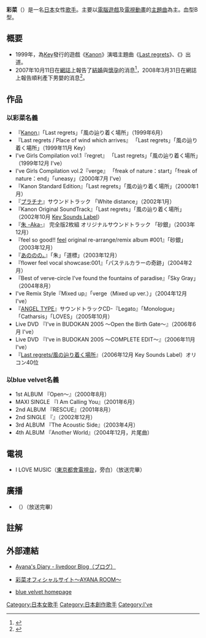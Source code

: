{{Japanese|japanese=彩菜|kana=あやな|romaji=Ayana}}
'''彩菜'''（{{bd||12月29日}}）是一名[[日本|日本]]女性[[歌手|歌手]]。主要以[[電腦遊戲|電腦遊戲]]及[[電視動畫|電視動畫]]的[[主題曲|主題曲]]為主。血型B型。

== 概要 ==
* 1999年，為[[Key_(公司)|Key]]發行的遊戲《[[Kanon|Kanon]]》演唱主題曲《[[Last_regrets/風所達到的地方|Last regrets]]》、《{{lang|ja|[[Last_regrets/風所達到的地方|風所達到的地方]]}}》出道。
* 2007年10月11日在[[網誌|網誌]]上報告了[[結婚|結婚]]與[[懷孕|懷孕]]的消息<ref>{{Cite web|url=http://blog.livedoor.jp/ayana_room/archives/64807742.html|title=Ayana's Diary:報告～♪ - livedoor Blog（ブログ）|accessdate=2011-03-03|date=2007-10-11|archive-date=2016-03-05|archive-url=https://web.archive.org/web/20160305024514/http://blog.livedoor.jp/ayana_room/archives/64807742.html}}</ref>，2008年3月31日在網誌上報告順利產下男嬰的消息<ref>{{Cite web|url=http://blog.livedoor.jp/ayana_room/archives/64987135.html|title=Ayana's Diary:ついにっ！！ - livedoor Blog（ブログ）|accessdate=2011-03-03|date=2008-03-31|archive-date=2011-07-22|archive-url=https://web.archive.org/web/20110722113114/http://blog.livedoor.jp/ayana_room/archives/64987135.html|dead-url=no}}</ref>。

== 作品 ==
=== 以彩菜名義 ===
* 『[[Kanon|Kanon]]』「Last regrets」「風の辿り着く場所」（1999年6月）
* 『Last regrets / Place of wind which arrives』 「Last regrets」「風の辿り着く場所」（1999年11月 Key）
* I've Girls Compilation vol.1『regret』 「Last regrets」「風の辿り着く場所」（1999年12月 I've）
* I've Girls Compilation vol.2『verge』 「freak of nature：start」「freak of nature：end」「uneasy」（2000年7月 I've）
* 『Kanon Standard Edition』「Last regrets」「風の辿り着く場所」（2000年1月）
* 『[[プラチナ|プラチナ]]』サウンドトラック 「White distance」（2002年1月）
* 『Kanon Original SoundTrack』「Last regrets」「風の辿り着く場所」（2002年10月 [[Key_Sounds_Label|Key Sounds Label]]）
* 『[[朱_-Aka-|朱 -Aka-]]』 完全版2枚組 オリジナルサウンドトラック 「砂銀」（2003年12月）
* 『feel so good!! [[feel_(音楽プロジェクト)|feel]] original re-arrange/remix album #001』「砂銀」（2003年12月）
* 『[[あののの。|あののの。]]』「朱」「道標」（2003年12月）
* 『flower feel vocal showcase:001』「パステルカラーの奇跡」（2004年2月）
* 『Best of verve-circle I've found the fountains of paradise』「Sky Gray」（2004年8月）
* I've Remix Style『Mixed up』「verge（Mixed up ver.）」（2004年12月 I've）
* 『[[ANGEL_TYPE|ANGEL TYPE]]』サウンドトラックCD-『Legato』「Monologue」「Catharsis」「LOVES」（2005年10月）
* Live DVD 『I've in BUDOKAN 2005 〜Open the Birth Gate〜』（2006年6月 I've）
* Live DVD 『I've in BUDOKAN 2005 〜COMPLETE EDIT〜』（2006年11月 I've）
* 『[[Last_regrets/風の辿り着く場所|Last regrets/風の辿り着く場所]]』（2006年12月 Key Sounds Label）オリコン40位

=== 以blue velvet名義 ===
* 1st ALBUM 『Open〜』（2000年8月）
* MAXI SINGLE 『I Am Calling You』（2001年6月）
* 2nd ALBUM 『RESCUE』（2001年8月）
* 2nd SINGLE 『{{lang|ja|切ない想ひ}}』（2002年12月）
* 3rd ALBUM 『The Acoustic Side』（2003年4月）
* 4th ALBUM 『Another World』（2004年12月，{{lang|ja|開運!なんでも鑑定団}}片尾曲）

== 電視 ==
* I LOVE MUSIC（[[東京都會電視台|東京都會電視台]]，旁白）（放送完畢）

== 廣播 ==
* {{lang|ja|彩菜&健 アニバラード}}（{{lang|ja|「lang|ja|A&G 超RADIO SHOW〜アニスパ!〜」内ミニ番組}}）（放送完畢）

== 註解 ==
{{Reflist|2}}

== 外部連結 ==
* {{ja}} [http://blog.livedoor.jp/ayana_room/ Ayana's Diary - livedoor Blog（ブログ）] {{Wayback|url=http://blog.livedoor.jp/ayana_room/ |date=20211117031510 }}
* {{ja}} [https://web.archive.org/web/20160617031613/http://www.ayana-room.net/ 彩菜オフィシャルサイト～AYANA ROOM～]
* {{ja}} [https://web.archive.org/web/20120209162219/http://www.big-generator.com/bluevelvet/ blue velvet homepage]

{{I've}}

{{Authority control}}
{{DEFAULTSORT:Ayana}}
[[Category:日本女歌手|Category:日本女歌手]]
[[Category:日本創作歌手|Category:日本創作歌手]]
[[Category:I've|Category:I've]]